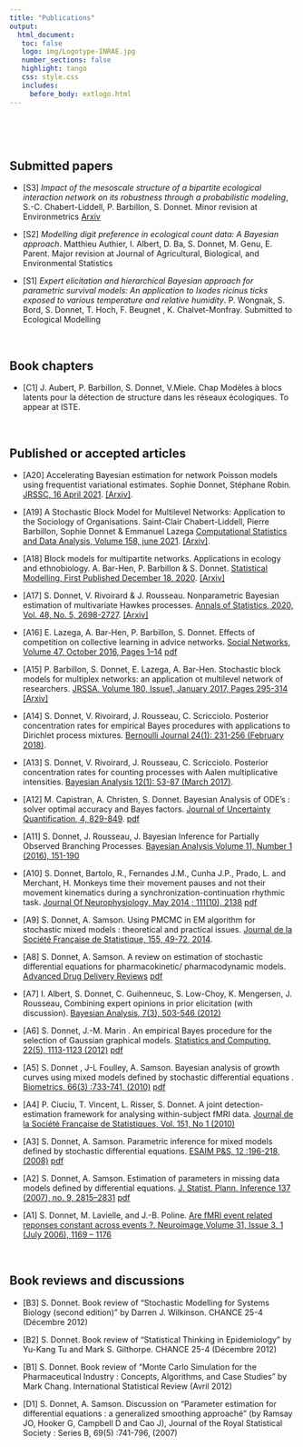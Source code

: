 ```yaml
---
title: "Publications"
output: 
  html_document:
   toc: false
   logo: img/Logotype-INRAE.jpg
   number_sections: false
   highlight: tango
   css: style.css
   includes:
     before_body: extlogo.html
---
```



<br> 

<br> 

## Submitted papers


  - [S3]  *Impact of the mesoscale structure of a bipartite ecological interaction network on its robustness through a probabilistic modeling*, S.-C. Chabert-Liddell, P. Barbillon, S. Donnet. Minor revision at Environmetrics [Arxiv]()

 -  [S2] *Modelling digit preference in ecological count data: A Bayesian approach*.   Matthieu Authier, I. Albert, D. Ba, S. Donnet, M. Genu, 
E. Parent. Major revision at Journal of Agricultural, Biological, and Environmental Statistics

 - [S1] *Expert elicitation and hierarchical Bayesian approach for parametric
survival models: An application to Ixodes ricinus ticks exposed to
various temperature and relative humidity*.  P. Wongnak, S. Bord, S.  Donnet, T. Hoch, F. Beugnet , K. Chalvet-Monfray. 
Submitted to Ecological Modelling


<br> 

## Book chapters 


 - [C1]  J. Aubert, P. Barbillon, S. Donnet, V.Miele. Chap Modèles à blocs latents pour la détection de structure
dans les réseaux écologiques. To appear  at  ISTE.


<br> 


##  Published or accepted articles

  - [A20]  Accelerating Bayesian estimation for network Poisson models using frequentist variational estimates. Sophie Donnet, Stéphane Robin.  [JRSSC, 16 April 2021](https://rss.onlinelibrary.wiley.com/doi/10.1111/rssc.12489).   [[Arxiv]](https://arxiv.org/abs/1907.09771).
  
 - [A19]  A Stochastic Block Model for Multilevel Networks: Application to the Sociology of Organisations. Saint-Clair Chabert-Liddell, Pierre Barbillon, Sophie Donnet & Emmanuel Lazega  [Computational Statistics and Data Analysis, Volume 158, june 2021](https://www.sciencedirect.com/science/article/pii/S016794732100013X?via%3Dihub).  [[Arxiv]](https://arxiv.org/abs/1910.10512).
 
 -  [A18] Block models for multipartite networks. Applications in ecology and  ethnobiology. A. Bar-Hen, P. Barbillon & S. Donnet.  [Statistical Modelling, First Published December 18, 2020](https://journals.sagepub.com/doi/abs/10.1177/1471082X20963254).   [[Arxiv]](https://arxiv.org/abs/1807.10138) 

  -  [A17] S. Donnet, V. Rivoirard & J. Rousseau. Nonparametric Bayesian estimation of multivariate Hawkes processes.  [Annals of Statistics, 2020, Vol. 48, No. 5, 2698-2727](https://projecteuclid.org/download/pdfview_1/euclid.aos/1600480929). [[Arxiv]](https://arxiv.org/abs/1802.05975)
 
 -  [A16] E. Lazega, A. Bar-Hen, P. Barbillon, S. Donnet. Effects of competition on collective learning in advice networks. [Social Networks, Volume 47, October 2016, Pages 1–14](https://www.sciencedirect.com/science/article/pii/S0378873316301216) [<i class="fas fa-file-download"></i> pdf](publi/A16_social_networks2016.pdf)

- [A15]  P. Barbillon, S. Donnet, E. Lazega, A. Bar-Hen. Stochastic block models for multiplex networks: an application ot multilevel network of researchers. [JRSSA. Volume 180, Issue1, January 2017, Pages 295-314](https://rss.onlinelibrary.wiley.com/doi/full/10.1111/rssa.12193) [[Arxiv]](https://arxiv.org/abs/1501.06444)

- [A14]  S. Donnet, V. Rivoirard, J. Rousseau, C. Scricciolo.  Posterior concentration rates for empirical Bayes procedures with applications to Dirichlet process mixtures. [Bernoulli Journal 24(1): 231-256 (February 2018)](https://projecteuclid.org/journals/bernoulli/volume-24/issue-1/Posterior-concentration-rates-for-empirical-Bayes-procedures-with-applications-to/10.3150/16-BEJ872.full). 

- [A13] S. Donnet, V. Rivoirard, J. Rousseau, C. Scricciolo. Posterior concentration rates for counting processes with Aalen multiplicative intensities. [Bayesian Analysis 12(1): 53-87 (March 2017)](https://projecteuclid.org/journals/bayesian-analysis/volume-12/issue-1/Posterior-Concentration-Rates-for-Counting-Processes-with-Aalen-Multiplicative-Intensities/10.1214/15-BA986.full). 

- [A12] M. Capistran, A. Christen, S. Donnet. Bayesian Analysis of ODE’s : solver optimal accuracy and Bayes factors. [Journal of Uncertainty Quantification, 4, 829-849](https://epubs.siam.org/doi/pdf/10.1137/140976777). [<i class="fas fa-file-download"></i> pdf](publi/A12_SIAM_2016.pdf)

-  [A11] S. Donnet, J. Rousseau, J. Bayesian Inference for Partially Observed Branching Processes. [Bayesian Analysis Volume 11, Number 1 (2016), 151-190](https://projecteuclid.org/journals/bayesian-analysis/volume-11/issue-1/Bayesian-Inference-for-Partially-Observed-Multiplicative-Intensity-Processes/10.1214/15-BA940.full)

-  [A10] S. Donnet, Bartolo, R., Fernandes J.M., Cunha J.P., Prado, L. and Merchant, H. Monkeys time their movement pauses and not their movement kinematics during a synchronization-continuation rhythmic task. [Journal Of Neurophysiology, May 2014 ; 111(10), 2138](https://journals.physiology.org/doi/full/10.1152/jn.00802.2013)  [<i class="fas fa-file-download"></i> pdf](publi/A10_Journ_Neurophysio_14.pdf)

-  [A9] S. Donnet, A. Samson. Using PMCMC in EM algorithm for stochastic mixed models : theoretical and practical issues. [Journal de la Société Française de Statistique, 155, 49-72, 2014](http://journal-sfds.fr/article/view/269).

- [A8] S. Donnet, A. Samson. A review on estimation of stochastic differential equations for pharmacokinetic/ pharmacodynamic models. [Advanced Drug Delivery Reviews](https://www.sciencedirect.com/science/article/abs/pii/S0169409X13000501) [<i class="fas fa-file-download"></i> pdf](publi/A08_AdvancesDrugs13.pdf)

- [A7] I. Albert, S. Donnet, C. Guihenneuc, S. Low-Choy, K. Mengersen, J. Rousseau, Combining expert opinions in prior elicitation (with discussion). [Bayesian Analysis, 7(3), 503-546 (2012)](https://projecteuclid.org/journals/bayesian-analysis/volume-7/issue-3/Combining-Expert-Opinions-in-Prior-Elicitation/10.1214/12-BA717.full)

- [A6] S. Donnet, J.-M. Marin . An empirical Bayes procedure for the selection of Gaussian graphical models. [Statistics and Computing, 22(5), 1113-1123 (2012)](https://link.springer.com/article/10.1007/s11222-011-9285-5)  [<i class="fas fa-file-download"></i> pdf](publi/A06_StatsComp_12.pdf)

-  [A5] S. Donnet , J-L Foulley, A. Samson. Bayesian analysis of growth curves using mixed models defined by stochastic differential equations . [Biometrics, 66(3) :733-741, (2010)](https://pubmed.ncbi.nlm.nih.gov/19912169/)  [<i class="fas fa-file-download"></i> pdf](publi/A05_Biometrics10.pdf)

- [A4] P. Ciuciu, T. Vincent, L. Risser, S. Donnet. A joint detection-estimation framework for analysing within-subject fMRI data. [Journal de la Société Française de Statistiques, Vol. 151, No 1 (2010)](http://journal-sfds.fr/article/view/46)

- [A3] S. Donnet, A. Samson. Parametric inference for mixed models defined by stochastic differential equations. [ESAIM P&S, 12 :196-218, (2008)](https://www.esaim-ps.org/articles/ps/abs/2008/01/ps0650/ps0650.html)  [<i class="fas fa-file-download"></i> pdf](publi/A03_esaim2008.pdf)

- [A2] S. Donnet, A. Samson. Estimation of parameters in missing data models defined by differential equations. [J. Statist. Plann. Inference 137 (2007), no. 9, 2815–2831](https://www.sciencedirect.com/science/article/abs/pii/S0378375807000353)  [<i class="fas fa-file-download"></i> pdf](publi/A02_JSPI.pdf)

- [A1] S. Donnet, M. Lavielle, and J.-B. Poline. [Are fMRI event related reponses constant across events ?. Neuroimage,Volume 31, Issue 3, 1 (July 2006), 1169 – 1176](https://www.sciencedirect.com/science/article/abs/pii/S1053811905006555)

<br> 


## Book reviews and discussions

-  [B3] S. Donnet. Book review of “Stochastic Modelling for Systems Biology (second edition)” by Darren J. Wilkinson. CHANCE 25-4 (Décembre 2012)

- [B2] S. Donnet. Book review of “Statistical Thinking in Epidemiology” by Yu-Kang Tu and Mark S. Gilthorpe. CHANCE 25-4 (Décembre 2012)

- [B1] S. Donnet. Book review of “Monte Carlo Simulation for the Pharmaceutical Industry : Concepts, Algorithms, and Case Studies” by Mark Chang. International Statistical Review (Avril 2012)

- [D1] S. Donnet, A. Samson. Discussion on “Parameter estimation for differential equations : a generalized smoothing approaché” (by Ramsay JO, Hooker G, Campbell D and Cao J), Journal of the Royal Statistical Society : Series B, 69(5) :741-796, (2007)